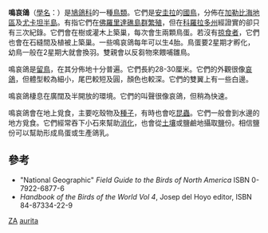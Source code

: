 {{Speciesbox
| image = Zenida aurita1 1 barbados.jpg
| image_width = 250px
| status = LC
| status_system = IUCN3.1
| status_ref = <ref name=iucn>{{IUCN2006|assessors=BirdLife International|year=2004|id=48782|title=Zenaida aurita|downloaded=2006-05-09}}</ref>
| genus = Zenaida
| species = aurita
| authority = ([[康拉德·雅各·特明克|Temminck]], 1810)
}}

'''鳴哀鴿'''（[[學名|學名]]：''{{lang|la|Zenaida aurita}}''）是[[鳩鴿科|鳩鴿科]]的一種[[鳥類|鳥類]]。它們是[[安圭拉|安圭拉]]的[[國鳥|國鳥]]，分佈在[[加勒比海地區|加勒比海地區]]及[[尤卡坦半島|尤卡坦半島]]。有指它們在[[佛羅里達礁島群|佛羅里達礁島群]][[繁殖|繁殖]]，但在[[科羅拉多州|科羅拉多州]]經證實的卻只有三次紀錄。它們會在樹或灌木上築巢，每次會生兩顆鳥蛋。若沒有[[掠食者|掠食者]]，它們也會在石縫間及植被上築巢。一些鳴哀鴿每年可以生4胎。鳥蛋要2星期才孵化，幼鳥一般在2星期大就會換羽。雙親會以反芻物來餵哺雛鳥。

鳴哀鴿是[[留鳥|留鳥]]，在其分佈地十分普遍。它們長約28-30厘米。它們的外觀很像[[哀鴿|哀鴿]]，但體型較為細小，尾巴較短及圓，顏色也較深。它們的雙翼上有一些白邊。

鳴哀鴿棲息在廣闊及半開放的環境。它們的叫聲很像哀鴿，但稍為快速。

鳴哀鴿會在地上覓食，主要吃殼物及[[種子|種子]]，有時也會吃[[昆蟲|昆蟲]]。它們一般會到水邊的地方覓食。它們經常吞下小石來幫助[[消化|消化]]，也會從[[土壤|土壤]]或鹽鹼地攝取[[鹽|鹽]]份。相信鹽份可以幫助形成鳥蛋或生產鴿乳。

==參考==
{{commons category|Zenaida aurita}}
{{reflist}}
* "National Geographic"  ''Field Guide to the Birds of North'' ''America'' ISBN 0-7922-6877-6
* ''Handbook of the Birds of the World Vol 4'',  Josep del Hoyo editor, ISBN 84-87334-22-9
{{Taxonbar|from=Q968434}}

[[Category:IUCN红色名录无危物种|ZA]]
[[Category:哀鴿屬|aurita]]